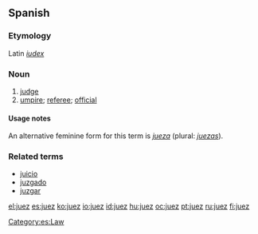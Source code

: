 ==Spanish==
===Etymology===
Latin ''[[iudex]]''
===Noun===
{{es-noun-mf|mpl=jueces|fpl=jueces}}

# [[judge]]
# [[umpire]]; [[referee]]; [[official]]

====Usage notes====
An alternative feminine form for this term is ''[[jueza]]'' (plural: ''[[juezas]]'').

===Related terms===
*[[juicio]]
*[[juzgado]]
*[[juzgar]]

[[Category:es:Law]]

[[el:juez]]
[[es:juez]]
[[ko:juez]]
[[io:juez]]
[[id:juez]]
[[hu:juez]]
[[oc:juez]]
[[pt:juez]]
[[ru:juez]]
[[fi:juez]]